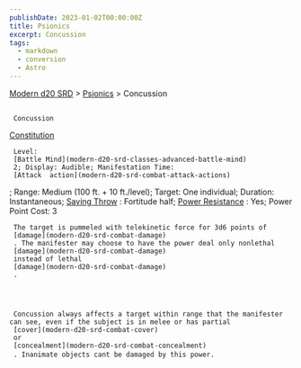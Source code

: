 ```yaml
---
publishDate: 2023-01-02T00:00:00Z
title: Psionics
excerpt: Concussion
tags:
  - markdown
  - conversion
  - Astro
---
```


[Modern d20 SRD](/#modernD20) >
[Psionics](modern-d20-srd-psionics-index) > Concussion

##

     Concussion

[Constitution](modern-d20-srd-basics-ability-scores)

     Level:
     [Battle Mind](modern-d20-srd-classes-advanced-battle-mind)
     2; Display: Audible; Manifestation Time:
     [Attack  action](modern-d20-srd-combat-attack-actions)
; Range: Medium (100 ft. + 10 ft./level); Target: One individual; Duration: Instantaneous;
[Saving Throw](modern-d20-srd-basics-saving-throws)
: Fortitude half;
[Power Resistance](modern-d20-srd-special-abilities-power-resistance)
: Yes; Power Point Cost: 3

     The target is pummeled with telekinetic force for 3d6 points of
     [damage](modern-d20-srd-combat-damage)
     . The manifester may choose to have the power deal only nonlethal
     [damage](modern-d20-srd-combat-damage)
     instead of lethal
     [damage](modern-d20-srd-combat-damage)
     .




     Concussion always affects a target within range that the manifester can see, even if the subject is in melee or has partial
     [cover](modern-d20-srd-combat-cover)
     or
     [concealment](modern-d20-srd-combat-concealment)
     . Inanimate objects cant be damaged by this power.
